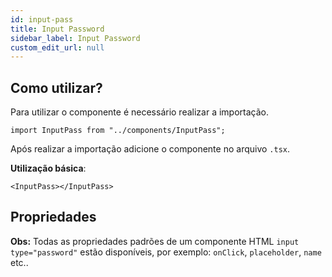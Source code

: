 ```yaml
---
id: input-pass
title: Input Password
sidebar_label: Input Password
custom_edit_url: null
---
```



## Como utilizar?

Para utilizar o componente é necessário realizar a importação.

```tsx
import InputPass from "../components/InputPass";
```

Após realizar a importação adicione o componente no arquivo `.tsx`.

**Utilização básica**:

```tsx
<InputPass></InputPass>
```

<div style={{ width: "15rem" }}>
  <InputPass></InputPass>
</div>

## Propriedades

**Obs:** Todas as propriedades padrões de um componente HTML `input type="password"` estão disponíveis,
por exemplo: `onClick`, `placeholder`, `name` etc..

